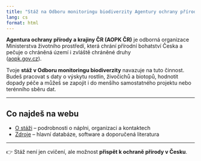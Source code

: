 ---
title: "Stáž na Odboru monitoringu biodiverzity Agentury ochrany přírody a krajiny ČR"
lang: cs
format: html
---

**Agentura ochrany přírody a krajiny ČR (AOPK ČR)** je odborná organizace Ministerstva životního prostředí, která chrání přírodní bohatství Česka a pečuje o chráněná území i zvláště chráněné druhy  
([aopk.gov.cz](https://aopk.gov.cz/)).

Tvoje **stáž v Odboru monitoringu biodiverzity** navazuje na tuto činnost. Budeš pracovat s daty o výskytu rostlin, živočichů a biotopů, hodnotit dopady péče a můžeš se zapojit i do menšího samostatného projektu nebo terénního sběru dat.  

---

## Co najdeš na webu

- [O stáži](o_stazi.qmd) – podrobnosti o náplni, organizaci a kontaktech  
- [Zdroje](zdroje.qmd) – hlavní databáze, software a doporučená literatura  

---

👉 Stáž není jen cvičení, ale možnost **přispět k ochraně přírody v Česku**.  

